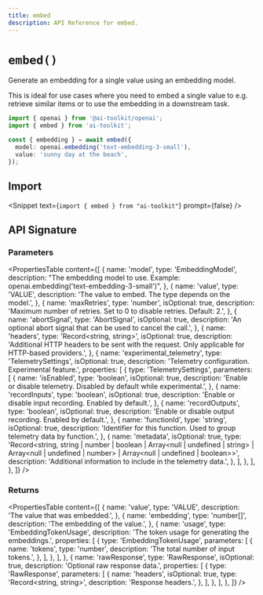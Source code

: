 ```yaml
---
title: embed
description: API Reference for embed.
---
```


# `embed()`

Generate an embedding for a single value using an embedding model.

This is ideal for use cases where you need to embed a single value to e.g. retrieve similar items or to use the embedding in a downstream task.

```ts
import { openai } from '@ai-toolkit/openai';
import { embed } from 'ai-toolkit';

const { embedding } = await embed({
  model: openai.embedding('text-embedding-3-small'),
  value: 'sunny day at the beach',
});
```

## Import

<Snippet text={`import { embed } from "ai-toolkit"`} prompt={false} />

## API Signature

### Parameters

<PropertiesTable
  content={[
    {
      name: 'model',
      type: 'EmbeddingModel',
      description:
        "The embedding model to use. Example: openai.embedding('text-embedding-3-small')",
    },
    {
      name: 'value',
      type: 'VALUE',
      description: 'The value to embed. The type depends on the model.',
    },
    {
      name: 'maxRetries',
      type: 'number',
      isOptional: true,
      description:
        'Maximum number of retries. Set to 0 to disable retries. Default: 2.',
    },
    {
      name: 'abortSignal',
      type: 'AbortSignal',
      isOptional: true,
      description:
        'An optional abort signal that can be used to cancel the call.',
    },
    {
      name: 'headers',
      type: 'Record<string, string>',
      isOptional: true,
      description:
        'Additional HTTP headers to be sent with the request. Only applicable for HTTP-based providers.',
    },
    {
      name: 'experimental_telemetry',
      type: 'TelemetrySettings',
      isOptional: true,
      description: 'Telemetry configuration. Experimental feature.',
      properties: [
        {
          type: 'TelemetrySettings',
          parameters: [
            {
              name: 'isEnabled',
              type: 'boolean',
              isOptional: true,
              description:
                'Enable or disable telemetry. Disabled by default while experimental.',
            },
            {
              name: 'recordInputs',
              type: 'boolean',
              isOptional: true,
              description:
                'Enable or disable input recording. Enabled by default.',
            },
            {
              name: 'recordOutputs',
              type: 'boolean',
              isOptional: true,
              description:
                'Enable or disable output recording. Enabled by default.',
            },
            {
              name: 'functionId',
              type: 'string',
              isOptional: true,
              description:
                'Identifier for this function. Used to group telemetry data by function.',
            },
            {
              name: 'metadata',
              isOptional: true,
              type: 'Record<string, string | number | boolean | Array<null | undefined | string> | Array<null | undefined | number> | Array<null | undefined | boolean>>',
              description:
                'Additional information to include in the telemetry data.',
            },
          ],
        },
      ],
    },
  ]}
/>

### Returns

<PropertiesTable
  content={[
    {
      name: 'value',
      type: 'VALUE',
      description: 'The value that was embedded.',
    },
    {
      name: 'embedding',
      type: 'number[]',
      description: 'The embedding of the value.',
    },
    {
      name: 'usage',
      type: 'EmbeddingTokenUsage',
      description: 'The token usage for generating the embeddings.',
      properties: [
        {
          type: 'EmbeddingTokenUsage',
          parameters: [
            {
              name: 'tokens',
              type: 'number',
              description: 'The total number of input tokens.',
            },
          ],
        },
      ],
    },
    {
      name: 'rawResponse',
      type: 'RawResponse',
      isOptional: true,
      description: 'Optional raw response data.',
      properties: [
        {
          type: 'RawResponse',
          parameters: [
            {
              name: 'headers',
              isOptional: true,
              type: 'Record<string, string>',
              description: 'Response headers.',
            },
          ],
        },
      ],
    },
  ]}
/>
